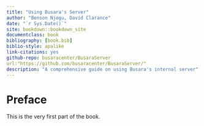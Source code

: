```yaml
--- 
title: "Using Busara's Server"
author: "Benson Njogu, David Clarance"
date: "`r Sys.Date()`"
site: bookdown::bookdown_site
documentclass: book
bibliography: [book.bib]
biblio-style: apalike
link-citations: yes
github-repo: busaracenter/BusaraServer
url:"https://github.com/busaracenter/BusaraServer/"
description: "A comprehensive guide on using Busara's internal server"
---
```


# Preface {-}

This is the very first part of the book.
